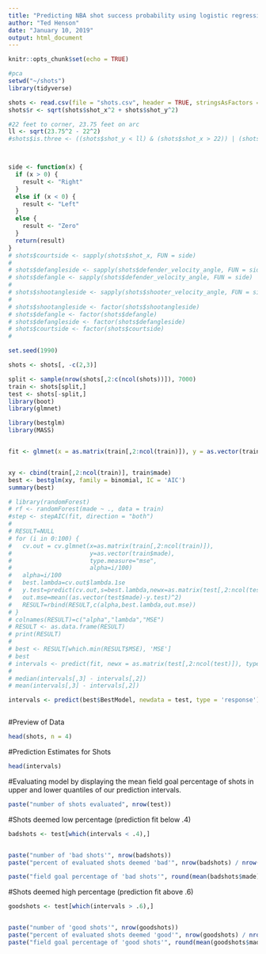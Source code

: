 ```yaml
---
title: "Predicting NBA shot success probability using logistic regression"
author: "Ted Henson"
date: "January 10, 2019"
output: html_document
---
```


```r
knitr::opts_chunk$set(echo = TRUE)
```

```r
#pca
setwd("~/shots")
library(tidyverse)

shots <- read.csv(file = "shots.csv", header = TRUE, stringsAsFactors = F, fill = T)
shots$r <- sqrt(shots$shot_x^2 + shots$shot_y^2)

#22 feet to corner, 23.75 feet on arc
ll <- sqrt(23.75^2 - 22^2)
#shots$is.three <- ((shots$shot_y < ll) & (shots$shot_x > 22)) | (shots$r >= 23.75)



side <- function(x) {
  if (x > 0) {
    result <- "Right"
  }
  else if (x < 0) {
    result <- "Left"
  }
  else {
    result <- "Zero"
  }
  return(result)
}
# shots$courtside <- sapply(shots$shot_x, FUN = side)
# 
# shots$defangleside <- sapply(shots$defender_velocity_angle, FUN = side)
# shots$defangle <- sapply(shots$defender_velocity_angle, FUN = side)
# 
# shots$shootangleside <- sapply(shots$shooter_velocity_angle, FUN = side)
# 
# shots$shootangleside <- factor(shots$shootangleside)
# shots$defangle <- factor(shots$defangle)
# shots$defangleside <- factor(shots$defangleside)
# shots$courtside <- factor(shots$courtside)
# 

set.seed(1990)

shots <- shots[, -c(2,3)]

split <- sample(nrow(shots[,2:c(ncol(shots))]), 7000)
train <- shots[split,]
test <- shots[-split,]
library(boot)  
library(glmnet)

library(bestglm)
library(MASS)


fit <- glmnet(x = as.matrix(train[,2:ncol(train)]), y = as.vector(train$made) ,  family = 'binomial', alpha = .5)


xy <- cbind(train[,2:ncol(train)], train$made)
best <- bestglm(xy, family = binomial, IC = 'AIC')
summary(best)

# library(randomForest)
# rf <- randomForest(made ~ ., data = train)
#step <- stepAIC(fit, direction = "both")
# 
# RESULT=NULL
# for (i in 0:100) {
#   cv.out = cv.glmnet(x=as.matrix(train[,2:ncol(train)]),
#                      y=as.vector(train$made),
#                      type.measure="mse", 
#                      alpha=i/100)
#   alpha=i/100
#   best.lambda=cv.out$lambda.1se
#   y.test=predict(cv.out,s=best.lambda,newx=as.matrix(test[,2:ncol(test)]))
#   out.mse=mean((as.vector(test$made)-y.test)^2)
#   RESULT=rbind(RESULT,c(alpha,best.lambda,out.mse))
# }
# colnames(RESULT)=c("alpha","lambda","MSE")
# RESULT <- as.data.frame(RESULT)
# print(RESULT)
# 
# best <- RESULT[which.min(RESULT$MSE), 'MSE']
# best
# intervals <- predict(fit, newx = as.matrix(test[,2:ncol(test)]), type = 'response', interval = 'confidence')
# 
# median(intervals[,3] - intervals[,2])
# mean(intervals[,3] - intervals[,2])

intervals <- predict(best$BestModel, newdata = test, type = 'response')



```
#Preview of Data
```r
head(shots, n = 4)
```


#Prediction Estimates for Shots
```r

head(intervals)

```




#Evaluating model by displaying the mean field goal percentage of shots in upper and lower quantiles of our prediction intervals.

```r
paste("number of shots evaluated", nrow(test))

```



#Shots deemed low percentage (prediction fit below .4)
```r


badshots <- test[which(intervals < .4),]


paste("number of 'bad shots'", nrow(badshots))
paste("percent of evaluated shots deemed 'bad'", nrow(badshots) / nrow(test))

paste("field goal percentage of 'bad shots'", round(mean(badshots$made), 2))

```


#Shots deemed high percentage (prediction fit above .6)
```r

goodshots <- test[which(intervals > .6),]


paste("number of 'good shots'", nrow(goodshots))
paste("percent of evaluated shots deemed 'good'", nrow(goodshots) / nrow(test))
paste("field goal percentage of 'good shots'", round(mean(goodshots$made), 2))

```


